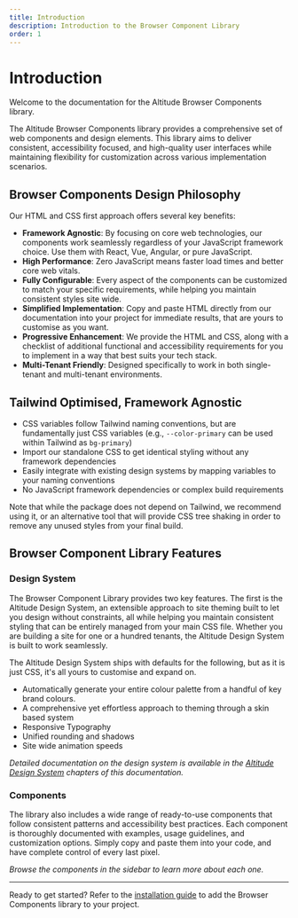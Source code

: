 ```yaml
---
title: Introduction
description: Introduction to the Browser Component Library
order: 1
---
```


# Introduction

Welcome to the documentation for the Altitude Browser Components library.

The Altitude Browser Components library provides a comprehensive set of web components and design elements. This library aims to deliver consistent, accessibility focused, and high-quality user interfaces while maintaining flexibility for customization across various implementation scenarios.

## Browser Components Design Philosophy

Our HTML and CSS first approach offers several key benefits:

- **Framework Agnostic**: By focusing on core web technologies, our components work seamlessly regardless of your JavaScript framework choice. Use them with React, Vue, Angular, or pure JavaScript.
- **High Performance**: Zero JavaScript means faster load times and better core web vitals.
- **Fully Configurable**: Every aspect of the components can be customized to match your specific requirements, while helping you maintain consistent styles site wide.
- **Simplified Implementation**: Copy and paste HTML directly from our documentation into your project for immediate results, that are yours to customise as you want.
- **Progressive Enhancement**: We provide the HTML and CSS, along with a checklist of additional functional and accessibility requirements for you to implement in a way that best suits your tech stack.
- **Multi-Tenant Friendly**: Designed specifically to work in both single-tenant and multi-tenant environments.

## Tailwind Optimised, Framework Agnostic

- CSS variables follow Tailwind naming conventions, but are fundamentally just CSS variables (e.g., `--color-primary` can be used within Tailwind as `bg-primary`)
- Import our standalone CSS to get identical styling without any framework dependencies
- Easily integrate with existing design systems by mapping variables to your naming conventions
- No JavaScript framework dependencies or complex build requirements

Note that while the package does not depend on Tailwind, we recommend using it, or an alternative tool that will provide CSS tree shaking in order to remove any unused styles from your final build.

## Browser Component Library Features

### Design System

The Browser Component Library provides two key features. The first is the Altitude Design System, an extensible approach to site theming built to let you design without constraints, all while helping you maintain consistent styling that can be entirely managed from your main CSS file. Whether you are building a site for one or a hundred tenants, the Altitude Design System is built to work seamlessly.

The Altitude Design System ships with defaults for the following, but as it is just CSS, it's all yours to customise and expand on.

- Automatically generate your entire colour palette from a handful of key brand colours.
- A comprehensive yet effortless approach to theming through a skin based system
- Responsive Typography
- Unified rounding and shadows
- Site wide animation speeds

_Detailed documentation on the design system is available in the [Altitude Design System](/docs/browser-components/v0.2.0/design/principles/) chapters of this documentation._

### Components

The library also includes a wide range of ready-to-use components that follow consistent patterns and accessibility best practices. Each component is thoroughly documented with examples, usage guidelines, and customization options. Simply copy and paste them into your code, and have complete control of every last pixel.

_Browse the components in the sidebar to learn more about each one._

---

Ready to get started? Refer to the [installation guide](/docs/browser-components/v0.2.0/setup/installation) to add the Browser Components library to your project.
